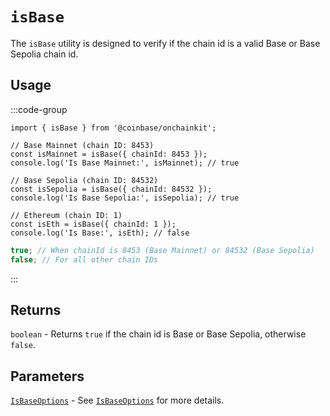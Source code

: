 # `isBase`

The `isBase` utility is designed to verify if the chain id is a valid Base or Base Sepolia chain id.

## Usage

:::code-group

```tsx twoslash [code]
import { isBase } from '@coinbase/onchainkit';

// Base Mainnet (chain ID: 8453)
const isMainnet = isBase({ chainId: 8453 });
console.log('Is Base Mainnet:', isMainnet); // true

// Base Sepolia (chain ID: 84532)
const isSepolia = isBase({ chainId: 84532 });
console.log('Is Base Sepolia:', isSepolia); // true

// Ethereum (chain ID: 1)
const isEth = isBase({ chainId: 1 });
console.log('Is Base:', isEth); // false
```

```ts [return value]
true; // When chainId is 8453 (Base Mainnet) or 84532 (Base Sepolia)
false; // For all other chain IDs
```

:::

## Returns

`boolean` - Returns `true` if the chain id is Base or Base Sepolia, otherwise `false`.

## Parameters

[`IsBaseOptions`](./types#isbaseoptions) - See [`IsBaseOptions`](./types#isbaseoptions) for more details.

